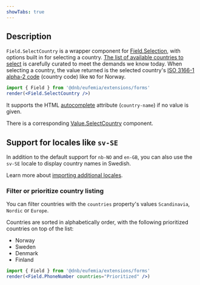 ```yaml
---
showTabs: true
---
```


## Description

`Field.SelectCountry` is a wrapper component for [Field.Selection](/uilib/extensions/forms/base-fields/Selection), with options built in for selecting a country.
[The list of available countries to select](/uilib/extensions/forms/feature-fields/SelectCountry/properties/#list-of-available-countries) is carefully curated to meet the demands we know today.
When selecting a country, the value returned is the selected country's [ISO 3166-1 alpha-2 code](https://en.wikipedia.org/wiki/ISO_3166-1_alpha-2) (country code) like `NO` for Norway.

```jsx
import { Field } from '@dnb/eufemia/extensions/forms'
render(<Field.SelectCountry />)
```

It supports the HTML [autocomplete](https://developer.mozilla.org/en-US/docs/Web/HTML/Attributes/autocomplete) attribute (`country-name`) if no value is given.

There is a corresponding [Value.SelectCountry](/uilib/extensions/forms/Value/SelectCountry) component.

## Support for locales like `sv-SE`

In addition to the default support for `nb-NO` and `en-GB`, you can also use the `sv-SE` locale to display country names in Swedish.

Learn more about [importing additional locales](/uilib/usage/customisation/localization/#eufemia-forms).

### Filter or prioritize country listing

You can filter countries with the `countries` property's values `Scandinavia`, `Nordic` or `Europe`.

Countries are sorted in alphabetically order, with the following prioritized countries on top of the list:

- Norway
- Sweden
- Denmark
- Finland

```jsx
import { Field } from '@dnb/eufemia/extensions/forms'
render(<Field.PhoneNumber countries="Prioritized" />)
```
